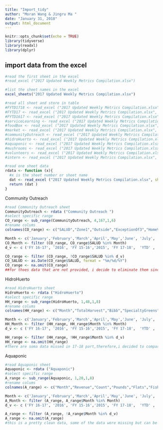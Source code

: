 ```yaml
---
title: "Import_tidy"
author: "Moran Wang & Jingru Ma "
date: "January 31, 2018"
output: html_document
---
```


```r
knitr::opts_chunk$set(echo = TRUE)
library(tidyverse)
library(readxl)
library(dplyr)
```

## import data from the excel 

```r
#read the first sheet in the excel
#read_excel ("2017 Updated Weekly Metrics Compilation.xlsx")

#list the sheet names in the excel 
excel_sheets("2017 Updated Weekly Metrics Compilation.xlsx")

#read all sheet and store in table
#FYTD1718 <- read_excel ("2017 Updated Weekly Metrics Compilation.xlsx", sheet = 1)
#FYTD17 <- read_excel ("2017 Updated Weekly Metrics Compilation.xlsx", sheet = 2)
#FYTD1617 <- read_excel ("2017 Updated Weekly Metrics Compilation.xlsx", sheet = 3)
#serviceLearning <- read_excel ("2017 Updated Weekly Metrics Compilation.xlsx", sheet = 4)
#foodBox <- read_excel ("2017 Updated Weekly Metrics Compilation.xlsx", sheet = 5)
#market <- read_excel ("2017 Updated Weekly Metrics Compilation.xlsx", sheet = 6)
#communityOutreach <- read_excel ("2017 Updated Weekly Metrics Compilation.xlsx", sheet = 7)
#hidroHuerto <- read_excel ("2017 Updated Weekly Metrics Compilation.xlsx", sheet = 8)
#aquaponic <- read_excel ("2017 Updated Weekly Metrics Compilation.xlsx", sheet = 9)
#mushrooms <- read_excel ("2017 Updated Weekly Metrics Compilation.xlsx", sheet = 10)
#volunteers <- read_excel ("2017 Updated Weekly Metrics Compilation.xlsx", sheet = 11)
#intern <- read_excel ("2017 Updated Weekly Metrics Compilation.xlsx", sheet = 12)

#read one sheet data
rdata <- function (x){
  #x is the sheet number or sheet name
  dat <- read_excel ("2017 Updated Weekly Metrics Compilation.xlsx", sheet = x)
  return (dat )
}


```
Community Outreach
```r
#read Community Outreach sheet
CommunityOutreach <- rdata ("Community Outreach ")
#select specific range
CO_range <- sub_range(CommunityOutreach, 4,167,1,6) 
#rename colums
colnames(CO_range) <- c("SALUD","Zone1","Outside","ExceptionOf3","HomeVisits","Served")

Month <- c('January','February','March','April','May','June', 'July', 'August', 'September','October' , 'November', 'December' )
CO_Month <- filter (CO_range, CO_range$SALUD %in% Month)
d_v <- c ('FY 16-17', '2016', 'FY 15-16','2015', 'FY 17-18',  'YTD' , 'January','February','March','April','May','June', 'July', 'August', 'September','October' , 'November', 'December')

CO_range <- filter (CO_range, !CO_range$SALUD %in% d_v)
CO_SALUD <- as.Date(CO_range$SALUD, format = "%m/%d/%Y")
CO_range <- na.omit(CO_range)
##for thoes data that are not provided, i decide to eliminate them since if i draw a graph, they will not show up.

```
HidroHuerto
```r
#read HidroHuerto sheet
HidroHuerto <- rdata ("HidroHuerto")
#select specific range
HH_range <- sub_range(HidroHuerto, 1,48,1,8) 
#rename colums
colnames(HH_range) <- c("Month","TotalHarvest","Bibb","SpecialtyGreens","SpecialtyLettuce","Revenue","Flowers","Donated")

Month <- c('January','February','March','April','May','June', 'July', 'August', 'September','October' , 'November', 'December' )
HH_Month <- filter (HH_range, HH_range$Month %in% Month)
d_v <- c ('FY 16-17', '2016', 'FY 15-16','2015', 'FY 17-18',  'YTD' , 'January','February','March','April','May','June', 'July', 'August', 'September','October' , 'November', 'December')

HH_range <- filter (HH_range, !HH_range$Month %in% d_v)
HH_range <- na.omit(HH_range)
#There are soma data missed in 17-18 part,therefore,i decided to compare the total of these parts in different years.
```

Aquaponic
```r
#read Aquaponic sheet
Aquaponic <- rdata ("Aquaponic")
#select specific range
A_range <- sub_range(Aquaponic, 1,20,1,8) 
#rename colums
colnames(A_range) <- c("Month","Revenue","Count","Pounds","Flats","FishSales","Flowers","Donated")

Month <- c('January','February','March','April','May','June', 'July', 'August', 'September','October' , 'November', 'December' )
A_Month <- filter (A_range, A_range$Month %in% Month)
d_v <- c ('FY 16-17', '2016', 'FY 15-16','2015', 'FY 17-18',  'YTD' , 'January','February','March','April','May','June', 'July', 'August', 'September','October' , 'November', 'December')

A_range <- filter (A_range, !A_range$Month %in% d_v)
A_range <- na.omit(A_range)
#this is a pretty clean data, some of the data were missing but can be ignored,i can use subset to draw the graph without the data that were missed.
```
